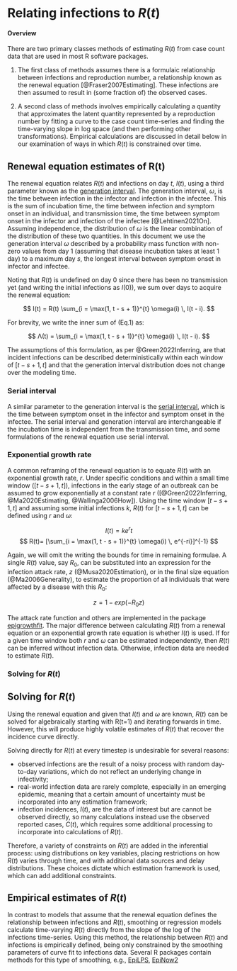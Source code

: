 # Relating infections to $R(t)$ { .unnumbered}

#### Overview

There are two primary classes methods of estimating $R(t)$ from case count data that are used in most R software packages. 

(1) The first class of methods assumes there is a formulaic relationship between infections and reproduction number, a relationship known as the renewal equation [@Fraser2007Estimating].  These infections are then assumed to result in (some fraction of) the observed cases. 

(2) A second class of methods involves empirically calculating a quantity that approximates the latent quantity represented by a reproduction number by fitting a curve to the case count time-series and finding the time-varying slope in log space (and then performing other transformations). Empirical calculations are discussed in detail below in our examination of ways in which $R(t)$ is constrained over time.

## Renewal equation estimates of R(t)

The renewal equation relates $R(t)$ and infections on day $t$, $I(t)$, using a third parameter known as the <a class="definition" href="glossary.qmd#genInt">generation interval</a>. The generation interval, $ω$, is the time between infection in the infector and infection in the infectee. This is the sum of incubation time, the time between infection and symptom onset in an individual, and transmission time, the time between symptom onset in the infector and infection of the infectee [@Lehtinen2021On]. Assuming independence, the distribution of $ω$ is the linear combination of the distribution of these two quantities. In this document we use the generation interval $ω$ described by a probability mass function with non-zero values from day 1 (assuming that disease incubation takes at least 1 day) to a maximum day $s$, the longest interval between symptom onset in infector and infectee. 

Noting that $R(t)$ is undefined on day 0 since there has been no transmission yet (and writing the initial infections as $I(0)$), we sum over days to acquire the renewal equation:

$$
I(t) = R(t) \sum_{i = \max(1, t - s + 1)}^{t} \omega(i) \, I(t - i).
$$

For brevity, we write the inner sum of (Eq.1) as:

$$
Λ(t) =  \sum_{i = \max(1, t - s + 1)}^{t} \omega(i) \, I(t - i).
$$

The assumptions of this formulation, as per @Green2022Inferring, are that incident infections can be described deterministically within each window of $[t-s+1,t]$ and that the generation interval distribution does not change over the modeling time. 

### Serial interval

A similar parameter to the generation interval is the <a class="definition" href="glossary.qmd#serialInt">serial interval</a>, which is the time between symptom onset in the infector and symptom onset in the infectee. The serial interval and generation interval are interchangeable if the incubation time is independent from the transmission time, and some formulations of the renewal equation use serial interval. 

### Exponential growth rate

A common reframing of the renewal equation is to equate $R(t)$ with an exponential growth rate, $r$. Under specific conditions and within a small time window ($[t-s+1,t]$), infections in the early stage of an outbreak can be assumed to grow exponentially at a constant rate $r$ ([@Green2022Inferring, @Ma2020Estimating, @Wallinga2006How]). Using the time window $[t- s+1,t]$ and assuming some initial infections $k$, $R(t)$ for $[t- s+1,t]$ can be defined using $r$ and $ω$:

$$
I(t)=ke^rt
$$
$$
R(t)= [\sum_{i = \max(1, t - s + 1)}^{t} \omega(i) \, e^{-ri}]^{-1}	       
$$

Again, we will omit the writing the bounds for time in remaining formulae. A single $R(t)$ value, say $R_0$, can be substituted into an expression for the infection attack rate, $z$ (@Musa2020Estimation), or in the final size equation (@Ma2006Generality), to estimate the proportion of all individuals that were affected by a disease with this $R_0$:  

$$
z=1-exp⁡(-R_0  z)       			
$$

The attack rate function and others are implemented in the package [epigrowthfit](package_epigrowthfit.qmd). The major difference between calculating $R(t)$ from a renewal equation or an exponential growth rate equation is whether $I(t)$ is used. If for a given time window both $r$ and $ω$ can be estimated independently, then $R(t)$ can be inferred without infection data. Otherwise, infection data are needed to estimate $R(t)$. 

### Solving for $R(t)$
::: {.callout-warning}
## Solving for $R(t)$
Using the renewal equation and given that $I(t)$ and $ω$ are known, $R(t)$ can be solved for algebraically starting with R(t=1) and iterating forwards in time. However, this will produce highly volatile estimates of $R(t)$ that recover the incidence curve directly. 
:::

Solving directly for $R(t)$ at every timestep is undesirable for several reasons: 

- observed infections are the result of a noisy process with random day-to-day variations, which do not reflect an underlying change in infectivity;
- real-world infection data are rarely complete, especially in an emerging epidemic, meaning that a certain amount of uncertainty must be incorporated into any estimation framework;
- infection incidences, $I(t)$, are the data of interest but are cannot be observed directly, so many calculations instead use the observed reported cases, $C(t)$, which requires some additional processing to incorporate into calculations of $R(t)$. 

Therefore, a variety of constraints on $R(t)$ are added in the inferential process: using distributions on key variables, placing restrictions on how  $R(t)$ varies through time, and with additional data sources and delay distributions. These choices dictate which estimation framework is used, which can add additional constraints. 

## Empirical estimates of $R(t)$

In contrast to models that assume that the renewal equation defines the relationship between infections and $R(t)$, smoothing or regression models calculate time-varying $R(t)$ directly from the slope of the log of the infections time-series.  Using this method, the relationship between $R(t)$ and infections is empirically defined, being only constrained by the smoothing parameters of curve fit to infections data. Several R packages contain methods for this type of smoothing, e.g., [EpiLPS](package_EpiLPS.qmd), [EpiNow2](package_EpiNow2.qmd)

